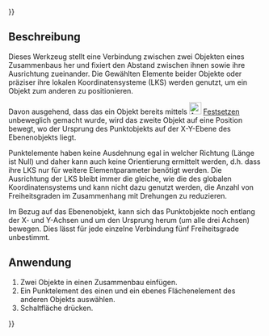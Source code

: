 {{UnfinishedDocu{{#translation:}}}}
<languages/>

{{Docnav/de
|[[Assembly3_ConstraintPointsCoincident/de|Punkt auf Punkt]]
|[[Assembly3_ConstraintPointOnLine/de|Punkt auf Linie]]
|[[Assembly3_Workbench/de|Assembly3]]
|IconL=Assembly_ConstraintPointCoincident.svg
|IconR=Assembly_ConstraintPointOnLine.svg
|IconC=Assembly3_workbench_icon.svg
}}

{{GuiCommand/de
|Name=Assembly3 ConstraintPointInPlane
|Name/de=Assembly3 PunktAufEbene
|Icon=Assembly_ConstraintPointInPlane.svg
|Workbenches=[[Assembly3_Workbench/de|Assembly3]]
}}

== Beschreibung ==

Dieses Werkzeug stellt eine Verbindung zwischen zwei Objekten eines Zusammenbaus her und fixiert den Abstand zwischen ihnen sowie ihre Ausrichtung zueinander. Die Gewählten Elemente beider Objekte oder präziser ihre lokalen Koordinatensysteme (LKS) werden genutzt, um ein Objekt zum anderen zu positionieren.

Davon ausgehend, dass das ein Objekt bereits mittels [[Image:Assembly ConstraintLock.svg‎‎|24px]] [[Assembly3_ConstraintLock/de|Festsetzen]] unbeweglich gemacht wurde, wird das zweite Objekt auf eine Position bewegt, wo der Ursprung des Punktobjekts auf der X-Y-Ebene des Ebenenobjekts liegt.

Punktelemente haben keine Ausdehnung egal in welcher Richtung (Länge ist Null) und daher kann auch keine Orientierung ermittelt werden, d.h. dass ihre LKS nur für weitere Elementparameter benötigt werden. Die Ausrichtung der LKS bleibt immer die gleiche, wie die des globalen Koordinatensystems und kann nicht dazu genutzt werden, die Anzahl von Freiheitsgraden im Zusammenhang mit Drehungen zu reduzieren.

Im Bezug auf das Ebenenobjekt, kann sich das Punktobjekte noch entlang der X- und Y-Achsen und um den Ursprung  herum (um alle drei Achsen) bewegen. Dies lässt für jede einzelne Verbindung fünf Freiheitsgrade unbestimmt.

== Anwendung == 

# Zwei Objekte in einen Zusammenbau einfügen.
# Ein Punktelement des einen und ein ebenes Flächenelement des anderen Objekts auswählen.
# Schaltfläche{{Button|[[Image:Assembly_ConstraintPointInPlane.svg|16px]] [[Assembly3_ConstraintPointInPlane/de|Punkt auf Ebene]]}} drücken.

   
{{Docnav/de
|[[Assembly3_ConstraintPointsCoincident/de|Punkt auf Punkt]]
|[[Assembly3_ConstraintPointOnLine/de|Punkt auf Linie]]
|[[Assembly3_Workbench/de|Assembly3]]
|IconL=Assembly_ConstraintPointCoincident.svg
|IconR=Assembly_ConstraintPointOnLine.svg
|IconC=Assembly3_workbench_icon.svg
}}

{{Userdocnavi{{#translation:}}}}